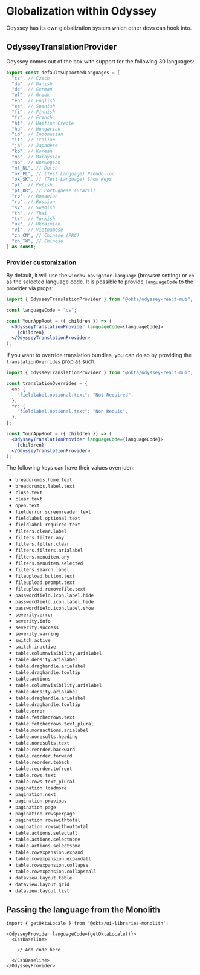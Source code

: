
<Meta title="Guidelines/Odyssey Translation Provider" />

# Globalization within Odyssey

Odyssey has its own globalization system which other devs can hook into.

## OdysseyTranslationProvider

Odyssey comes out of the box with support for the following 30 languages:

```ts
export const defaultSupportedLanguages = [
  "cs", // Czech
  "da", // Danish
  "de", // German
  "el", // Greek
  "en", // English
  "es", // Spanish
  "fi", // Finnish
  "fr", // French
  "ht", // Haitian Creole
  "hu", // Hungarian
  "id", // Indonesian
  "it", // Italian
  "ja", // Japanese
  "ko", // Korean
  "ms", // Malaysian
  "nb", // Norwegian
  "nl_NL", // Dutch
  "ok_PL", // (Test Language) Pseudo-loc
  "ok_SK", // (Test Language) Show Keys
  "pl", // Polish
  "pt_BR", // Portuguese (Brazil)
  "ro", // Romanian
  "ru", // Russian
  "sv", // Swedish
  "th", // Thai
  "tr", // Turkish
  "uk", // Ukrainian
  "vi", // Vietnamese
  "zh_CN", // Chinese (PRC)
  "zh_TW", // Chinese
] as const;
```

### Provider customization

By default, it will use the `window.navigator.language` (browser setting) or `en` as the selected language code. It is possible to provide `languageCode` to the provider via props:

```jsx
import { OdysseyTranslationProvider } from "@okta/odyssey-react-mui";

const languageCode = "cs";

const YourAppRoot = ({ children }) => (
  <OdysseyTranslationProvider languageCode={languageCode}>
    {children}
  </OdysseyTranslationProvider>
);
```

If you want to override translation bundles, you can do so by providing the `translationOverrides` prop as such:

```jsx
import { OdysseyTranslationProvider } from "@okta/odyssey-react-mui";

const translationOverrides = {
  en: {
    "fieldlabel.optional.text": "Not Required",
  },
  fr: {
    "fieldlabel.optional.text": "Non Requis",
  },
};

const YourAppRoot = ({ children }) => (
  <OdysseyTranslationProvider languageCode={languageCode}>
    {children}
  </OdysseyTranslationProvider>
);
```

The following keys can have their values overriden:

- `breadcrumbs.home.text`
- `breadcrumbs.label.text`
- `close.text`
- `clear.text`
- `open.text`
- `fielderror.screenreader.text`
- `fieldlabel.optional.text`
- `fieldlabel.required.text`
- `filters.clear.label`
- `filters.filter.any`
- `filters.filter.clear`
- `filters.filters.arialabel`
- `filters.menuitem.any`
- `filters.menuitem.selected`
- `filters.search.label`
- `fileupload.button.text`
- `fileupload.prompt.text`
- `fileupload.removefile.text`
- `passwordfield.icon.label.hide`
- `passwordfield.icon.label.hide`
- `passwordfield.icon.label.show`
- `severity.error`
- `severity.info`
- `severity.success`
- `severity.warning`
- `switch.active`
- `switch.inactive`
- `table.columnvisibility.arialabel`
- `table.density.arialabel`
- `table.draghandle.arialabel`
- `table.draghandle.tooltip`
- `table.actions`
- `table.columnvisibility.arialabel`
- `table.density.arialabel`
- `table.draghandle.arialabel`
- `table.draghandle.tooltip`
- `table.error`
- `table.fetchedrows.text`
- `table.fetchedrows.text_plural`
- `table.moreactions.arialabel`
- `table.noresults.heading`
- `table.noresults.text`
- `table.reorder.backward`
- `table.reorder.forward`
- `table.reorder.toback`
- `table.reorder.tofront`
- `table.rows.text`
- `table.rows.text_plural`
- `pagination.loadmore`
- `pagination.next`
- `pagination.previous`
- `pagination.page`
- `pagination.rowsperpage`
- `pagination.rowswithtotal`
- `pagination.rowswithouttotal`
- `table.actions.selectall`
- `table.actions.selectnone`
- `table.actions.selectsome`
- `table.rowexpansion.expand`
- `table.rowexpansion.expandall`
- `table.rowexpansion.collapse`
- `table.rowexpansion.collapseall`
- `dataview.layout.table`
- `dataview.layout.grid`
- `dataview.layout.list`

## Passing the language from the Monolith

```
import { getOktaLocale } from '@okta/ui-libraries-monolith';

<OdysseyProvider languageCode={getOktaLocale()}>
  <CssBaseline>

    // Add code here

  </CssBaseline>
</OdysseyProvider>

```
